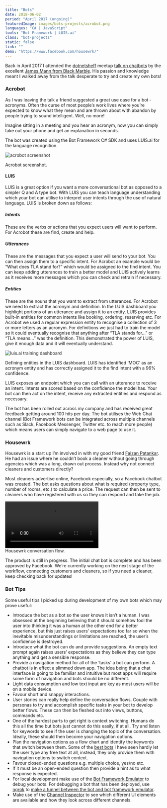 ```yaml
---
title: "Bots"
date: 2018-06-02
period: "April 2017 (ongoing)"
featuredImage: images/bots-projects/acrobot.png
languages: "C# | JavaScript"
tools: "Bot Framework | LUIS.ai"
class: "bot-projects"
static: false
link: ""
demo: "https://www.facebook.com/housewrk/"
---
```



Back in April 2017 I attended the [dotnetsheff](https://dotnetsheff.co.uk/) meetup [talk on chatbots](https://www.meetup.com/dotnetsheff/events/234854191) by 
the excellent [James Mann from Black Marble](https://blogs.blackmarble.co.uk/jmann/). His passion and knowledge meant I walked away from the talk desperate 
to try and create my own bots!

### Acrobot

As I was leaving the talk a friend suggested a great use case for a bot ‐ acronyms. Often the curse of most people’s work lives where you’re expected 
to know what they mean and are thrown about with abandon by people trying to sound intelligent. Well, no more!

Imagine sitting in a meeting and you hear an acronym, now you can simply take out your phone and get an explanation in seconds.

The bot was created using the Bot Framework C# SDK and uses LUIS.ai for the language recognition.

![acrobot screenshot](images/bots-projects/acrobot.png)
<figcaption>
    <FontAwesomeIcon icon={faCamera} /> Acrobot screenshot.
</figcaption>

#### LUIS

LUIS is a great option if you want a more conversational bot as opposed to a simpler Q and A type bot. With LUIS you can teach language 
understanding which your bot can utilise to interpret user intents through the use of natural language. LUIS is broken down as follows:

##### Intents

These are the verbs or actions that you expect users will want to perform. For Acrobot these are find, create and help.

##### Utterances

These are the messages that you expect a user will send to your bot. You can then assign them to a specific intent. For Acrobot an example would 
be “What does TLA stand for?” which would be assigned to the find intent. You can keep adding utterances to train a better model and LUIS actively 
learns as it receives more messages which you can check and retrain if necessary.

##### Entities

These are the nouns that you want to extract from utterances. For Acrobot we need to extract the acronym and definition. In the LUIS dashboard you 
highlight portions of an utterance and assign it to an entity. LUIS provides built-in entities for common intents like booking, ordering, reserving 
etc. For Acrobot we used a regular expression entity to recognise a collection of 3 or more letters as an acronym. For definitions we just had to 
train the model so it could eventually recognise that anything after “TLA stands for…” or “TLA means…” was the definition. This demonstrated the 
power of LUIS, give it enough data and it will eventually understand.

![luis.ai training dashboard](images/bots-projects/luis-entities.jpg)
<figcaption>
    <FontAwesomeIcon icon={faCamera} /> Defining entities in the LUIS dashboard. LUIS has identified ‘MOC’ as an acronym entity and has correctly 
    assigned it to the find intent with a 96% confidence.
</figcaption>

LUIS exposes an endpoint which you can call with an utterance to receive an intent. Intents are scored based on the confidence the model has. Your bot 
can then act on the intent, receive any extracted entities and respond as necessary.

The bot has been rolled out across my company and has received great feedback getting around 100 hits per day. The bot utilises the Web Chat 
channel (Bot Framework bots can be integrated across multiple channels such as Slack, Facebook Messenger, Twitter etc. to reach more people) which 
means users can simply navigate to a web page to use it.

### Housewrk

Housewrk is a start up I’m involved in with my good friend [Faizan Patankar](https://www.faizanpatankar.com/). He had an issue where he couldn’t book 
a cleaner without going through agencies which was a long, drawn out process. Instead why not connect cleaners and customers directly?

Most cleaners advertise online, Facebook especially, so a Facebook chatbot was created. The bot asks questions about what is required (property type, 
number of rooms, etc.) to calculate a price. The request can then be sent to cleaners who have registered with us so they can respond and take the job.

<video controls="controls">
    <source src={HousewrkVideo} type='video/mp4; codecs="avc1.42E01E, mp4a.40.2"' />
</video>
<figcaption>
    <FontAwesomeIcon icon={faVideo} /> Housewrk conversation flow.
</figcaption>

The product is still in progress. The initial chat bot is complete and has been approved by Facebook. We’re currently working on the next stage of 
the workflow, connecting customers and cleaners, so if you need a cleaner, keep checking back for updates!

### Bot Tips

Some useful tips I picked up during development of my own bots which may prove useful:

- Introduce the bot as a bot so the user knows it isn’t a human. I was obsessed at the beginning believing that it should somehow fool the user 
into thinking it was a human at the other end for a better experience, but this just raises users' expectations too far so when the inevitable 
misunderstandings or limitations are reached, the user’s confidence is destroyed.
- Introduce what the bot can do and provide suggestions. An empty text prompt again raises users’ expectations as they believe they can type anything 
and get a sensible response.
- Provide a navigation method for all of the ‘tasks’ a bot can perform. A chatbot is in effect a slimmed down app. The idea being that a chat 
interface is going to be familiar and intuitive but most apps will require some form of navigation and bots should be no different.
- Light data consumption and low text input are key as most users will be on a mobile device.
- Favour short and snappy interactions.
- User stories can really help define the conversation flows. Couple with personas to try and accomplish specific tasks in your bot to develop better 
flows. These can then be fleshed out into views, buttons, commands etc.
- One of the hardest parts to get right is context switching. Humans do this all the time but bots just cannot do this easily, if at all. Try and 
listen for keywords to see if the user is changing the topic of the conversation. Ideally, these should then become your navigation options.
- Plan the navigation options as a flow chart and identify the keywords that switch between them. Some of the 
[best bots](https://withplum.com/) I have seen hardly let the user type any free text at all, instead, they only provide them with navigation 
options to switch context.
- Favour closed-ended questions e.g. multiple choice, yes/no etc.
- If it must be an open-ended question then provide a hint as to what response is expected.
- For local development make use of the [Bot Framework Emulator](https://github.com/Microsoft/BotFramework-Emulator/releases) to debug your bots. For 
debugging a bot that has been deployed, use [ngrok](https://ngrok.com/) to 
[make a tunnel between the bot and bot framework emulator](https://github.com/Microsoft/BotFramework-Emulator/wiki/Tunneling-(ngrok)).
- Make use of the [Channel Inspector](https://docs.botframework.com/en-us/channel-inspector/channels/Skype/) to see which different UI elements 
are available and how they look across different channels.